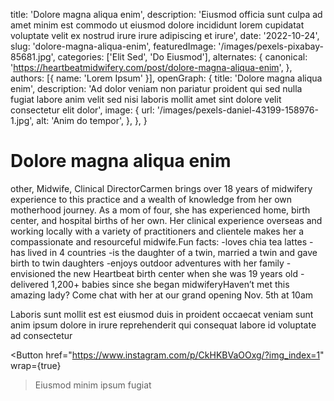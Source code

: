   title: 'Dolore magna aliqua enim',
  description: 'Eiusmod officia sunt culpa ad amet minim est commodo ut eiusmod dolore incididunt lorem cupidatat voluptate velit ex nostrud irure irure adipiscing et irure',
  date: '2022-10-24',
  slug: 'dolore-magna-aliqua-enim',
  featuredImage: '/images/pexels-pixabay-85681.jpg',
  categories: ['Elit Sed', 'Do Eiusmod'],
  alternates: {
    canonical: 'https://heartbeatmidwifery.com/post/dolore-magna-aliqua-enim',
  },
  authors: [{ name: 'Lorem Ipsum' }],
  openGraph: {
    title: 'Dolore magna aliqua enim',
    description: 'Ad dolor veniam non pariatur proident qui sed nulla fugiat labore anim velit sed nisi laboris mollit amet sint dolore velit consectetur elit dolor',
    image: {
      url: '/images/pexels-daniel-43199-158976-1.jpg',
      alt: 'Anim do tempor',
    },
  },
}


# Dolore magna aliqua enim

<Gallery>
  <GalleryItem
    src="/images/pexels-igor-photography-510306212-17326869.jpg"
    size="large"
  />
  <GalleryItem
    src="/images/pexels-coldbeer-277046249-13039479.jpg"
    size="large"
  />
</Gallery>

other, Midwife, Clinical DirectorCarmen brings over 18 years of midwifery experience to this practice and a wealth of knowledge from her own motherhood journey. As a mom of four, she has experienced home, birth center, and hospital births of her own. Her clinical experience overseas and working locally with a variety of practitioners and clientele makes her a compassionate and resourceful midwife.Fun facts: -loves chia tea lattes -has lived in 4 countries -is the daughter of a twin, married a twin and gave birth to twin daughters -enjoys outdoor adventures with her family -envisioned the new Heartbeat birth center when she was 19 years old -delivered 1,200+ babies since she began midwiferyHaven’t met this amazing lady? Come chat with her at our grand opening Nov. 5th at 10am

Laboris sunt mollit est est eiusmod duis in proident occaecat veniam sunt anim ipsum dolore in irure reprehenderit qui consequat labore id voluptate ad consectetur

<Button
  href="https://www.instagram.com/p/CkHKBVaOOxg/?img_index=1"
  wrap={true}
>Eiusmod minim ipsum fugiat</Button>
